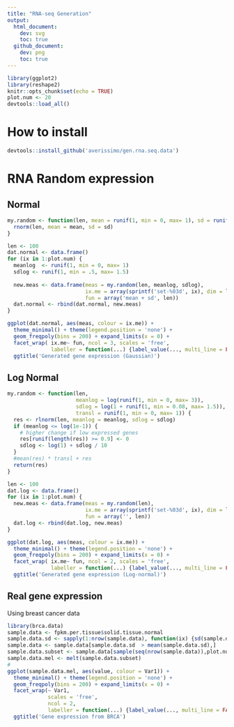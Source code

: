 ```yaml
---
title: "RNA-seq Generation"
output:
  html_document:
    dev: svg
    toc: true
  github_document:
    dev: png
    toc: true
---
```


```r
library(ggplot2)
library(reshape2)
knitr::opts_chunk$set(echo = TRUE)
plot.num <- 20
devtools::load_all()
```

# How to install

```r
devtools::install_github('averissimo/gen.rna.seq.data')
```


# RNA Random expression

## Normal

```r
my.random <- function(len, mean = runif(1, min = 0, max= 1), sd = runif(1, min = .5, max= 1.5)) { 
  rnorm(len, mean = mean, sd = sd)
}

len <- 100
dat.normal <- data.frame()
for (ix in 1:plot.num) {
  meanlog  <- runif(1, min = 0, max= 1)
  sdlog <- runif(1, min = .5, max= 1.5)
  
  new.meas <- data.frame(meas = my.random(len, meanlog, sdlog),
                         ix.me = array(sprintf('set-%03d', ix), dim = len),
                         fun = array('mean + sd', len))
  dat.normal <- rbind(dat.normal, new.meas)
}

ggplot(dat.normal, aes(meas, colour = ix.me)) + 
  theme_minimal() + theme(legend.position = 'none') +
  geom_freqpoly(bins = 200) + expand_limits(x = 0) +
  facet_wrap( ix.me~ fun, ncol = 3, scales = 'free',
              labeller = function(...) {label_value(..., multi_line = FALSE)}) +
  ggtitle('Generated gene expression (Gaussian)')
```

## Log Normal

```r
my.random <- function(len, 
                      meanlog = log(runif(1, min = 0, max= 3)), 
                      sdlog = log(1 + runif(1, min = 0.08, max= 1.5)),
                      transl = runif(1, min = 0, max= 1)) { 
  res <- rlnorm(len, meanlog = meanlog, sdlog = sdlog)
  if (meanlog <= log(1e-1)) {
    # higher change if low expressed genes
    res[runif(length(res)) >= 0.9] <- 0
    sdlog <- log(1) + sdlog / 10
  }
  #mean(res) * transl + res
  return(res)
}

len <- 100
dat.log <- data.frame()
for (ix in 1:plot.num) {
  new.meas <- data.frame(meas = my.random(len),
                         ix.me = array(sprintf('set-%03d', ix), dim = len),
                         fun = array('', len))
  dat.log <- rbind(dat.log, new.meas)
}

ggplot(dat.log, aes(meas, colour = ix.me)) + 
  theme_minimal() + theme(legend.position = 'none') +
  geom_freqpoly(bins = 200) + expand_limits(x = 0) +
  facet_wrap( ix.me~ fun, ncol = 2, scales = 'free',
              labeller = function(...) {label_value(..., multi_line = FALSE)}) +
  ggtitle('Generated gene expression (Log-normal)')
```

## Real gene expression

Using breast cancer data

```r
library(brca.data)
sample.data <- fpkm.per.tissue$solid.tissue.normal
sample.data.sd <- sapply(1:nrow(sample.data), function(ix) {sd(sample.data[ix,])})
sample.data <- sample.data[sample.data.sd  > mean(sample.data.sd),]
sample.data.subset <- sample.data[sample(seq(nrow(sample.data)),plot.num),]
sample.data.mel <- melt(sample.data.subset)
#
ggplot(sample.data.mel, aes(value, colour = Var1)) + 
  theme_minimal() + theme(legend.position = 'none') +
  geom_freqpoly(bins = 200) + expand_limits(x = 0) +
  facet_wrap(~ Var1,
             scales = 'free',
             ncol = 2, 
             labeller = function(...) {label_value(..., multi_line = FALSE)}) +
  ggtitle('Gene expression from BRCA')
```


